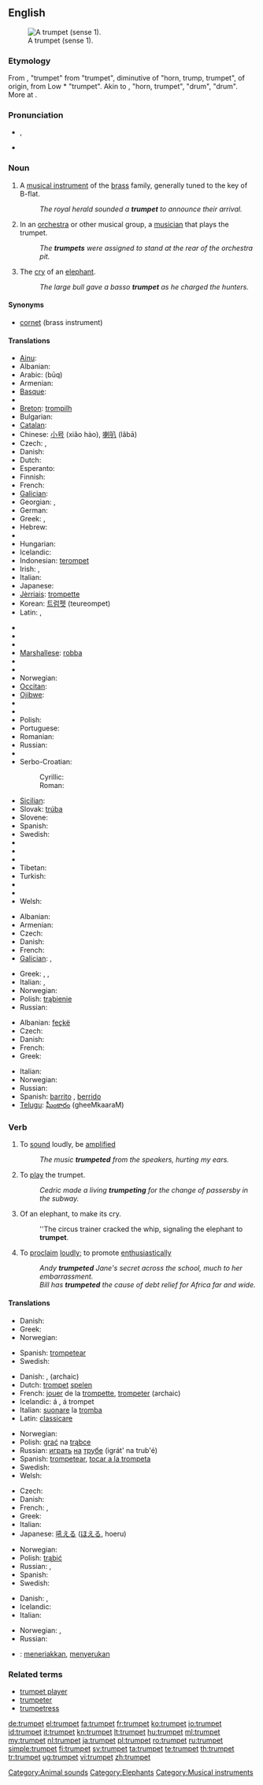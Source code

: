 {{wikipedia}}
==English==
[[Image:Trumpet.jpg|thumb|right|A trumpet (sense 1).]]

===Etymology===
From {{etyl|enm}} {{term|trumpette|lang=enm}}, {{term|trompette|lang=enm}} "trumpet" from {{etyl|fro}} {{term|trompette|lang=fro}} "trumpet", diminutive of {{term|trompe|lang=fro}} "horn, trump, trumpet", of {{etyl|gem}} origin, from Low {{etyl|frk}} *{{term||trumpa, *trumba|lang=frk}} "trumpet". Akin to {{goh}} {{term|trumpa|lang=goh}}, {{term|trumba|lang=goh}} "horn, trumpet", {{dum}} {{term|tromme|lang=dum}} "drum", {{gml}} {{term|trumme|lang=gml}} "drum". More at {{l|en|drum}}.

===Pronunciation===
* {{IPA|/ˈtrʌmpət/}}, {{SAMPA|/"trVmp@t/}}
* {{audio|En-us-trumpet.ogg|Audio (US)}}

===Noun===
{{en-noun}}

# A [[musical instrument]] of the [[brass]] family, generally tuned to the key of B-flat.
#: ''The royal herald sounded a '''trumpet''' to announce their arrival.''
# In an [[orchestra]] or other musical group, a [[musician]] that plays the trumpet.
#: ''The '''trumpets''' were assigned to stand at the rear of the orchestra pit.''
# The [[cry]] of an [[elephant]].
#: ''The large bull gave a basso '''trumpet''' as he charged the hunters.''

====Synonyms====
* [[cornet]] (brass instrument)

====Translations====
{{trans-top|brass instrument}}
* [[Ainu]]: {{tø|ain|ラッパ|tr=rappa}}
* Albanian: {{t+|sq|bori|xs=Albanian}}
* Arabic: {{Arab|[[بوق]]}} (būq) {{m}}
* Armenian: {{t-|hy|շեփոր|tr=šep'or}}
* [[Basque]]: {{t|eu|tronpeta}}
* {{trreq|Bengali}}
* [[Breton]]: [[trompilh]]
* Bulgarian: {{t|bg|тромпет|sc=Cyrl}}
* [[Catalan]]: {{t-|ca|trompeta|f}}
* Chinese: [[小号]] (xiǎo hào), [[喇叭]] (lǎbā)
* Czech: {{t-|cs|trubka|f}}, {{t-|cs|trumpeta|f}}
* Danish: {{t-|da|trompet|c}}
* Dutch: {{t+|nl|trompet|f}}
* Esperanto: {{t-|eo|trumpeto|xs=Esperanto}}
* Finnish: {{t+|fi|trumpetti}}
* French: {{t+|fr|trompette|f}}
* [[Galician]]: {{t+|gl|trompeta|f|xs=Galician}}
* Georgian: {{t-|ka|ბუკი|tr=buki|sc=Geor|xs=Georgian}},  {{t|ka|საყვირი|tr=saqviri|sc=Geor|xs=Georgian}}
* German: {{t+|de|Trompete|f}}
* Greek: {{t+|el|τρομπέτα|f|tr=trompéta}},  {{t|el|σάλπιγγα|f|tr=sálpinga}}
* Hebrew: {{t+|he|חצוצרה|f|alt=חֲצוֹצְרָה}}
* {{trreq|Hindi}}
* Hungarian: {{t+|hu|trombita}}
* Icelandic: {{t-|is|trompet|m}}
* Indonesian: [[terompet]]
* Irish: {{t-|ga|trumpa|m|xs=Irish}}, {{t-|ga|stoc|m|xs=Irish}}
* Italian: {{t+|it|tromba|f}}
* Japanese: {{t+|ja|トランペット|tr=torampetto}}
* [[Jèrriais]]: [[trompette]] {{f}}
* Korean: [[트럼펫]] (teureompet)
* Latin: {{t-|la|buccina|f}}, {{t-|la|trumpeta|f}}
{{trans-mid}}
* {{trreq|Malagasy}}
* {{trreq|Malay}}
* {{trreq|Malayalam}}
* [[Marshallese]]: [[robba]]
* {{trreq|Mongolian}}
* {{trreq|Navajo}}
* Norwegian: {{t+|no|trompet|m}}
* [[Occitan]]: {{t-|oc|trompeta|xs=Occitan}}
* [[Ojibwe]]: {{tø|oj|boodaajigan}}
* {{trreq|Old French}}
* {{trreq|Persian}}
* Polish: {{t-|pl|trąbka|f}}
* Portuguese: {{t+|pt|trombeta|f}}
* Romanian: {{t+|ro|trompetă|f}}
* Russian: {{t+|ru|труба|f|tr=trubá}}
* {{trreq|Sanskrit}}
* Serbo-Croatian:
*: Cyrillic: {{t|sh|труба|f|alt=тру́ба|sc=Cyrl|xs=Serbo-Croatian}}
*: Roman: {{t|sh|truba|f|alt=trúba|xs=Serbo-Croatian}}
* [[Sicilian]]: {{t+|scn|trumma|xs=Sicilian}}
* Slovak: [[trúba]] {{f}}
* Slovene: {{t+|sl|trobenta|f}}
* Spanish: {{t+|es|trompeta|f}}
* Swedish: {{t+|sv|trumpet|c}}
* {{trreq|Tamil}}
* {{trreq|Telugu}}
* {{trreq|Thai}}
* Tibetan: {{tø|bo|འཁྱིལ་ཆུང་།|sc=Tibt|xs=Tibetan}}
* Turkish: {{t+|tr|trampet}}
* {{trreq|Ukrainian}}
* {{trreq|Vietnamese}}
* Welsh: {{t-|cy|utgorn|m|xs=Welsh}}
{{trans-bottom}}

{{trans-top|musician playing a trumpet}}
* Albanian: {{t+|sq|borizan|xs=Albanian}}
* Armenian: {{t|hy|շեփորահար|tr=šep'orahar}}
* Czech: {{t|cs|trumpetista|m}}
* Danish: {{t|da|trompetist}}
* French: {{t+|fr|trompettiste}}
* [[Galician]]: {{t+|gl|trompeta|m|f|xs=Galician}}, {{t+|gl|trompetista|m|f|xs=Galician}}
{{trans-mid}}
* Greek: {{t|el|σαλπιγκτής|m|tr=salpigktís|sc=Grek}}, {{t|el|τρομπετίστας|m|tr=trompetístas|sc=Grek}}, {{t|el|τρομπέτα|f|tr=trompéta|sc=Grek}}
* Italian: {{t+|it|tromba|f}}, {{t-|it|trombettista|m}}
* Norwegian: {{t|no|trompetist|m}}
* Polish: [[trąbienie]] {{n}}
* Russian: {{t+|ru|трубач|m|tr=trubáč}}
{{trans-bottom}}

{{trans-top|elephant noise}}
* Albanian: [[feçkë]]
* Czech: {{t|cs|troubení|n}}
* Danish: {{t|da|trompetstød}}
* French: {{t+|fr|barrissement}}
* Greek: {{t|el|σάλπισμα|n|tr=sálpisma|sc=Grek}}
{{trans-mid}}
* Italian: {{t-|it|barrito|m}}
* Norwegian: {{t|no|trompetstøt|n}}
* Russian: {{t+|ru|рев|m}}
* Spanish: [[barrito]] {{m}}, [[berrido]] {{m}}
* [[Telugu]]: [[ఘీంకారం]] (gheeMkaaraM)
{{trans-bottom}}

===Verb===
{{en-verb}}

# {{intransitive}} To [[sound]] loudly, be [[amplified]]
#: ''The music '''trumpeted''' from the speakers, hurting my ears.''
# {{intransitive}} To [[play]] the trumpet.
#: ''Cedric made a living '''trumpeting''' for the change of passersby in the subway.''
# {{intransitive}} Of an elephant, to make its cry.
#: ''The circus trainer cracked the whip, signaling the elephant to '''trumpet'''.
# {{transitive}} To [[proclaim]] [[loudly]]; to promote [[enthusiastic]]ally
#: ''Andy '''trumpeted''' Jane's secret across the school, much to her embarrassment.''
#: ''Bill has '''trumpeted''' the cause of debt relief for Africa far and wide.''

====Translations====
{{trans-top|sound loudly}}
* Danish: {{t|da|trompetere}}
* Greek: {{t|el|διασαλπίζω|tr=diasalpízo|sc=Grek}}
* Norwegian: {{t|no|trompetere}}
{{trans-mid}}
* Spanish: [[trompetear]]
* Swedish: {{t-|sv|trumpeta}}
{{trans-bottom}}

{{trans-top|play the instrument}}
* Danish: {{t|da|spille}} {{t|da|trompet}}, {{t|da|trompetere}} (archaic)
* Dutch: [[trompet]] [[spelen]]
* French: [[jouer]] de la [[trompette]], [[trompeter]] (archaic)
* Icelandic: {{t|is|spila}} á {{t|is|trompet}}, {{t|is|leika}} á trompet
* Italian: [[suonare]] la [[tromba]]
* Latin: [[classicare]]
{{trans-mid}}
* Norwegian: {{t|no|trompetere}} {{t|no|spille}}
* Polish: [[grać]] na [[trąbka|trąbce]]
* Russian: [[играть]] [[на]] [[труба|трубе]] (igrát' na trub'é)
* Spanish: [[trompetear]], [[tocar a la trompeta]]
* Swedish: {{t|sv|spela trumpet}}
* Welsh: {{t-|cy|utganu|xs=Welsh}}
{{trans-bottom}}

{{trans-top|make an elephant call}}
* Czech: {{t-|cs|troubit}}
* Danish: {{t|da|trompetere}}
* French: {{t+|fr|baréter}}, {{t+|fr|barrir}}
* Greek: {{t|el|σαλπίζω|tr=salpízo|sc=Grek}}
* Italian: {{t+|it|barrire}}
* Japanese: [[吼える]] ([[ほえる]], hoeru)
{{trans-mid}}
* Norwegian: {{t|no|trompetere}}
* Polish: [[trąbić]]
* Russian: {{t+|ru|реветь}}, {{t+|ru|трубить|tr=trubít'}}
* Spanish: {{t+|es|barritar}}
* Swedish: {{t-|sv|trumpeta}}
{{trans-bottom}}

{{trans-top|proclaim loudly}}
* Danish: {{t|da|forkynde}}, {{t|da|udbasunere}}
* Icelandic: {{t+|is|básúna}}
* Italian: {{t-|it|strombazzare}}
{{trans-mid}}
* Norwegian: {{t-|no|utbasunere}}, {{t|no|proklamere}}
* Russian: {{t+|ru|раструбить}}
{{trans-bottom}}

{{checktrans}}
* {{ttbc|Indonesian}}: [[teriak|meneriakkan]], [[seru|menyerukan]]

===Related terms===
* [[trumpet player]]
* [[trumpeter]]
* [[trumpetress]]

[[Category:Animal sounds]]
[[Category:Elephants]]
[[Category:Musical instruments]]

[[de:trumpet]]
[[el:trumpet]]
[[fa:trumpet]]
[[fr:trumpet]]
[[ko:trumpet]]
[[io:trumpet]]
[[id:trumpet]]
[[it:trumpet]]
[[kn:trumpet]]
[[lt:trumpet]]
[[hu:trumpet]]
[[ml:trumpet]]
[[my:trumpet]]
[[nl:trumpet]]
[[ja:trumpet]]
[[pl:trumpet]]
[[ro:trumpet]]
[[ru:trumpet]]
[[simple:trumpet]]
[[fi:trumpet]]
[[sv:trumpet]]
[[ta:trumpet]]
[[te:trumpet]]
[[th:trumpet]]
[[tr:trumpet]]
[[ug:trumpet]]
[[vi:trumpet]]
[[zh:trumpet]]